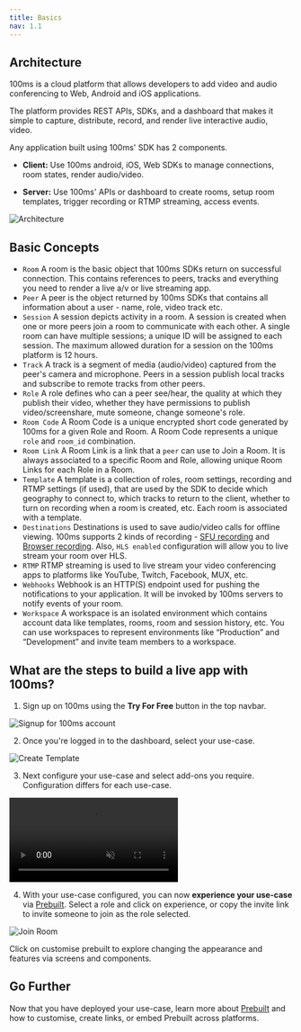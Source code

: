 ---
title: Basics
nav: 1.1
---

## Architecture

100ms is a cloud platform that allows developers to add video and audio conferencing to Web, Android and iOS applications.

The platform provides REST APIs, SDKs, and a dashboard that makes it simple to capture, distribute, record, and render live interactive audio, video.

Any application built using 100ms' SDK has 2 components.

-   **Client:** Use 100ms android, iOS, Web SDKs to manage connections, room states, render audio/video.

-   **Server:** Use 100ms' APIs or dashboard to create rooms, setup room templates, trigger recording or RTMP streaming, access events.

![Architecture](/docs/v2/arch.png)

## Basic Concepts

-   `Room` A room is the basic object that 100ms SDKs return on successful connection. This contains references to peers, tracks and everything you need to render a live a/v or live streaming app.
-   `Peer` A peer is the object returned by 100ms SDKs that contains all information about a user - name, role, video track etc.
-   `Session` A session depicts activity in a room. A session is created when one or more peers join a room to communicate with each other. A single room can have multiple sessions; a unique ID will be assigned to each session. The maximum allowed duration for a session on the 100ms platform is 12 hours.
-   `Track` A track is a segment of media (audio/video) captured from the peer's camera and microphone. Peers in a session publish local tracks and subscribe to remote tracks from other peers.
-   `Role` A role defines who can a peer see/hear, the quality at which they publish their video, whether they have permissions to publish video/screenshare, mute someone, change someone's role.
- `Room Code` A Room Code is a unique encrypted short code generated by 100ms for a given Role and Room. A Room Code represents a unique `role` and `room_id` combination.
- `Room Link` A Room Link is a link that a `peer` can use to Join a Room. It is always associated to a specific Room and Role, allowing unique Room Links for each Role in a Room.
-   `Template` A template is a collection of roles, room settings, recording and RTMP settings (if used), that are used by the SDK to decide which geography to connect to, which tracks to return to the client, whether to turn on recording when a room is created, etc. Each room is associated with a template.
-   `Destinations` Destinations is used to save audio/video calls for offline viewing. 100ms supports 2 kinds of recording - [SFU recording](/javascript/v2/foundation/recordings#sfu-recording-advanced) and [Browser recording](/javascript/v2/foundation/recordings#browser-recording-recommended). Also, `HLS enabled` configuration will allow you to live stream your room over HLS.
-   `RTMP` RTMP streaming is used to live stream your video conferencing apps to platforms like YouTube, Twitch, Facebook, MUX, etc.
-   `Webhooks` Webhook is an HTTP(S) endpoint used for pushing the notifications to your application. It will be invoked by 100ms servers to notify events of your room.
-   `Workspace` A workspace is an isolated environment which contains account data like templates, rooms, room and session history, etc. You can use workspaces to represent environments like “Production” and “Development” and invite team members to a workspace.

## What are the steps to build a live app with 100ms?
1. Sign up on 100ms using the **Try For Free** button in the top navbar.

![Signup for 100ms account](/docs/v2/basics/dashboard-signup.png)

2. Once you're logged in to the dashboard, select your use-case.

![Create Template](/docs/v2/basics/create-template.png)

3. Next configure your use-case and select add-ons you require. Configuration differs for each use-case.

<video loop="true" autoplay="autoPlay" controls="false" id="vid" muted>
    <source src="/docs/docs/v2/live-streaming/live-streaming-configure.mp4" type="video/mp4" />
</video>

4. With your use-case configured, you can now **experience your use-case** via [Prebuilt](/get-started/v2/get-started/prebuilt/overview). Select a role and click on experience, or copy the invite link to invite someone to join as the role selected.

![Join Room](/docs/v2/basics/roles.png)

Click on customise prebuilt to explore changing the appearance and features via screens and components.

## Go Further
Now that you have deployed your use-case, learn more about [Prebuilt](/get-started/v2/get-started/prebuilt/overview) and how to customise, create links, or embed Prebuilt across platforms.
